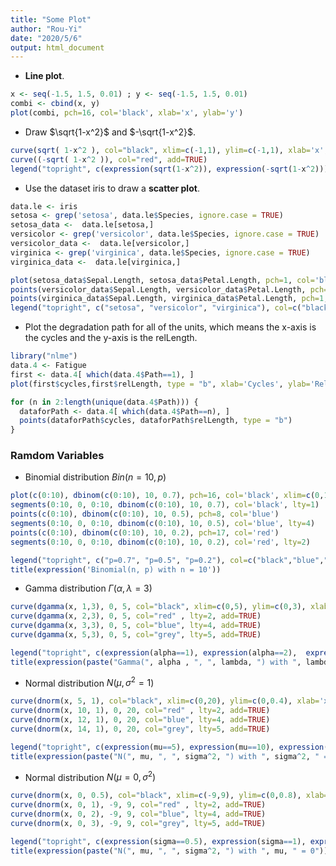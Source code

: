 ```yaml
---
title: "Some Plot"
author: "Rou-Yi"
date: "2020/5/6"
output: html_document
---
```


- **Line plot**.
```r
x <- seq(-1.5, 1.5, 0.01) ; y <- seq(-1.5, 1.5, 0.01)
combi <- cbind(x, y)
plot(combi, pch=16, col='black', xlab='x', ylab='y')
```  
  
- Draw $\sqrt{1-x^2}$ and $-\sqrt{1-x^2}$.  
```r
curve(sqrt( 1-x^2 ), col="black", xlim=c(-1,1), ylim=c(-1,1), xlab='x', ylab='y')
curve((-sqrt( 1-x^2 )), col="red", add=TRUE)
legend("topright", c(expression(sqrt(1-x^2)), expression(-sqrt(1-x^2))), col=c("black","red"), lty=c(1, 1))
```  
  
- Use the dataset iris to draw a **scatter plot**.  
```r
data.le <- iris
setosa <- grep('setosa', data.le$Species, ignore.case = TRUE)
setosa_data <-  data.le[setosa,]
versicolor <- grep('versicolor', data.le$Species, ignore.case = TRUE)
versicolor_data <-  data.le[versicolor,]
virginica <- grep('virginica', data.le$Species, ignore.case = TRUE)
virginica_data <-  data.le[virginica,]

plot(setosa_data$Sepal.Length, setosa_data$Petal.Length, pch=1, col='black', xlim=c(4,10), ylim=c(0,10), xlab='Sepal.Length', ylab='Petal.Length')
points(versicolor_data$Sepal.Length, versicolor_data$Petal.Length, pch=1, col='red', xlab='Sepal.Length', ylab='Petal.Length')
points(virginica_data$Sepal.Length, virginica_data$Petal.Length, pch=1, col='green', xlab='Sepal.Length', ylab='Petal.Length')
legend("topright", c("setosa", "versicolor", "virginica"), col=c("black","red","green"), pch=c(1,1,1))
```  

- Plot the degradation path for all of the units, which means the x-axis is the cycles and the
y-axis is the relLength.
```r
library("nlme")
data.4 <- Fatigue
first <- data.4[ which(data.4$Path==1), ]
plot(first$cycles,first$relLength, type = "b", xlab='Cycles', ylab='RelLength')

for (n in 2:length(unique(data.4$Path))) {
  dataforPath <- data.4[ which(data.4$Path==n), ]
  points(dataforPath$cycles, dataforPath$relLength, type = "b")
}
```

### Ramdom Variables  
- Binomial distribution  $Bin(n=10, p)$
```r
plot(c(0:10), dbinom(c(0:10), 10, 0.7), pch=16, col='black', xlim=c(0,10), ylim=c(0,0.4), xlab='x', ylab='pmf')
segments(0:10, 0, 0:10, dbinom(c(0:10), 10, 0.7), col='black', lty=1)
points(c(0:10), dbinom(c(0:10), 10, 0.5), pch=8, col='blue')
segments(0:10, 0, 0:10, dbinom(c(0:10), 10, 0.5), col='blue', lty=4)
points(c(0:10), dbinom(c(0:10), 10, 0.2), pch=17, col='red')
segments(0:10, 0, 0:10, dbinom(c(0:10), 10, 0.2), col='red', lty=2)

legend("topright", c("p=0.7", "p=0.5", "p=0.2"), col=c("black","blue","red"), lty=c(1, 4, 2), pch=c(16, 8, 17))
title(expression('Binomial(n, p) with n = 10'))
```  
  
- Gamma distribution  $\Gamma(\alpha, \lambda=3)$
```r
curve(dgamma(x, 1,3), 0, 5, col="black", xlim=c(0,5), ylim=c(0,3), xlab='x', ylab='pdf')
curve(dgamma(x, 2,3), 0, 5, col="red" , lty=2, add=TRUE)
curve(dgamma(x, 3,3), 0, 5, col="blue", lty=4, add=TRUE)
curve(dgamma(x, 5,3), 0, 5, col="grey", lty=5, add=TRUE)

legend("topright", c(expression(alpha==1), expression(alpha==2),  expression(alpha==3), expression(alpha==5)), col=c("black","red","blue","grey"), lty=c(1, 2, 4, 5))
title(expression(paste("Gamma(", alpha , ", ", lambda, ") with ", lambda, " = 3"))) 

```  
  
- Normal distribution  $N(\mu, \sigma^2=1)$
```r
curve(dnorm(x, 5, 1), col="black", xlim=c(0,20), ylim=c(0,0.4), xlab='x', ylab='pdf')
curve(dnorm(x, 10, 1), 0, 20, col="red" , lty=2, add=TRUE)
curve(dnorm(x, 12, 1), 0, 20, col="blue", lty=4, add=TRUE)
curve(dnorm(x, 14, 1), 0, 20, col="grey", lty=5, add=TRUE)

legend("topright", c(expression(mu==5), expression(mu==10), expression(mu==12), expression(mu==14)), col=c("black","red","blue","grey"), lty=c(1, 2, 4, 5))
title(expression(paste("N(", mu, ", ", sigma^2, ") with ", sigma^2, " = 1"))) 
```  
  
- Normal distribution  $N(\mu=0, \sigma^2)$
```r
curve(dnorm(x, 0, 0.5), col="black", xlim=c(-9,9), ylim=c(0,0.8), xlab='x', ylab='pdf')
curve(dnorm(x, 0, 1), -9, 9, col="red" , lty=2, add=TRUE)
curve(dnorm(x, 0, 2), -9, 9, col="blue", lty=4, add=TRUE)
curve(dnorm(x, 0, 3), -9, 9, col="grey", lty=5, add=TRUE)

legend("topright", c(expression(sigma==0.5), expression(sigma==1), expression(sigma==2), expression(sigma==3)), col=c("black","red","blue","grey"), lty=c(1, 2, 4, 5))
title(expression(paste("N(", mu, ", ", sigma^2, ") with ", mu, " = 0")))
``` 






